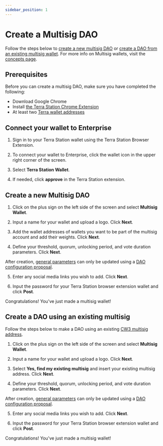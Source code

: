 ```yaml
---
sidebar_position: 1
---
```



# Create a Multisig DAO

Follow the steps below to [create a new multisig DAO](#create-a-new-multisig-dao) or [create a DAO from an existing multisig wallet](#create-a-dao-using-an-existing-multisig). For more info on Multisig wallets, visit the [concepts page](../concepts/about.mdx#multisig-daos).

## Prerequisites

Before you can create a multisig DAO, make sure you have completed the following:
- Download Google Chrome
- Install [the Terra Station Chrome Extension](https://docs.terra.money/learn/terra-station/Download/terra-station-extension)
- At least two [Terra wallet addresses](https://docs.terra.money/learn/terra-station/Download/terra-station-extension#create-a-wallet)

## Connect your wallet to Enterprise

1. Sign in to your Terra Station wallet using the Terra Station Browser Extension. 

2. To connect your wallet to Enterprise, click the wallet icon in the upper right corner of the screen. 

3. Select **Terra Station Wallet**. 

4. If needed, click **approve** in the Terra Station extension. 

## Create a new Multisig DAO

1. Click on the plus sign on the left side of the screen and select **Multisig Wallet**. 

2. Input a name for your wallet and upload a logo. Click **Next**.

3. Add the wallet addresses of wallets you want to be part of the multisig account and add their weights. Click **Next**.

4. Define your threshold, quorum, unlocking period, and vote duration parameters. Click **Next**.

<Admonition type="caution" title="Updating parameters">

After creation, [general parameters](../concepts/config.mdx#general-parameters) can only be updated using a [DAO configuration proposal](../concepts/governance.mdx#dao-configuration-proposals). 

</Admonition>

5. Enter any social media links you wish to add. Click **Next**.

6. Input the password for your Terra Station browser extension wallet and click **Post**.

Congratulations! You've just made a multisig wallet!

## Create a DAO using an existing multisig

Follow the steps below to make a DAO using an existing [CW3 multisig address](https://docs.cosmwasm.com/cw-plus/0.9.0/cw3/cw3-fixed-spec).

1. Click on the plus sign on the left side of the screen and select **Multisig Wallet**. 

2. Input a name for your wallet and upload a logo. Click **Next**.

3. Select **Yes, find my existing multisig** and insert your existing multisig address. Click **Next**.

4. Define your threshold, quorum, unlocking period, and vote duration parameters. Click **Next**.

<Admonition type="caution" title="Updating parameters">

After creation, [general parameters](../concepts/config.mdx#general-parameters) can only be updated using a [DAO configuration proposal](../concepts/governance.mdx#dao-configuration-proposals). 

</Admonition>

5. Enter any social media links you wish to add. Click **Next**.

6. Input the password for your Terra Station browser extension wallet and click **Post**.

Congratulations! You've just made a multisig wallet!